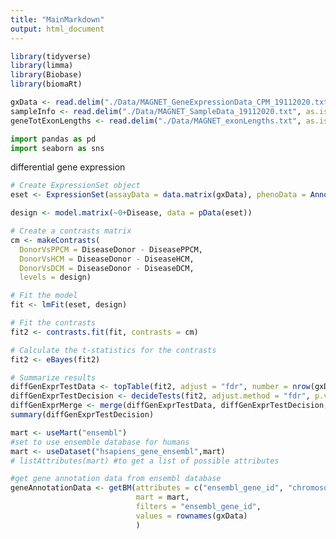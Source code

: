 ```yaml
---
title: "MainMarkdown"
output: html_document
---
```


```r
library(tidyverse)
library(limma)
library(Biobase)
library(biomaRt)
```

```r
gxData <- read.delim("./Data/MAGNET_GeneExpressionData_CPM_19112020.txt", as.is = T, row.names = 1)
sampleInfo <- read.delim("./Data/MAGNET_SampleData_19112020.txt", as.is = T, row.names = 1)
geneTotExonLengths <- read.delim("./Data/MAGNET_exonLengths.txt", as.is = T, row.names = 1)
```

```python
import pandas as pd
import seaborn as sns

```

differential gene expression

```r
# Create ExpressionSet object
eset <- ExpressionSet(assayData = data.matrix(gxData), phenoData = AnnotatedDataFrame(sampleInfo))

design <- model.matrix(~0+Disease, data = pData(eset))

# Create a contrasts matrix
cm <- makeContrasts(
  DonorVsPPCM = DiseaseDonor - DiseasePPCM, 
  DonorVsHCM = DiseaseDonor - DiseaseHCM, 
  DonorVsDCM = DiseaseDonor - DiseaseDCM,
  levels = design)

# Fit the model
fit <- lmFit(eset, design)

# Fit the contrasts
fit2 <- contrasts.fit(fit, contrasts = cm)

# Calculate the t-statistics for the contrasts
fit2 <- eBayes(fit2)

# Summarize results
diffGenExprTestData <- topTable(fit2, adjust = "fdr", number = nrow(gxData))
diffGenExprTestDecision <- decideTests(fit2, adjust.method = "fdr", p.value = 0.05, lfc = 1)
diffGenExprMerge <- merge(diffGenExprTestData, diffGenExprTestDecision, by="row.names",all.x=TRUE)  %>% column_to_rownames(var = "Row.names")
summary(diffGenExprTestDecision)
```
```r

mart <- useMart("ensembl")
#set to use ensemble database for humans
mart <- useDataset("hsapiens_gene_ensembl",mart)
# listAttributes(mart) #to get a list of possible attributes

#get gene annotation data from ensembl database
geneAnnotationData <- getBM(attributes = c("ensembl_gene_id", "chromosome_name", "external_gene_name", "hgnc_symbol", "description"), 
                            mart = mart,
                            filters = "ensembl_gene_id",
                            values = rownames(gxData)
                            )
```

```r



```
